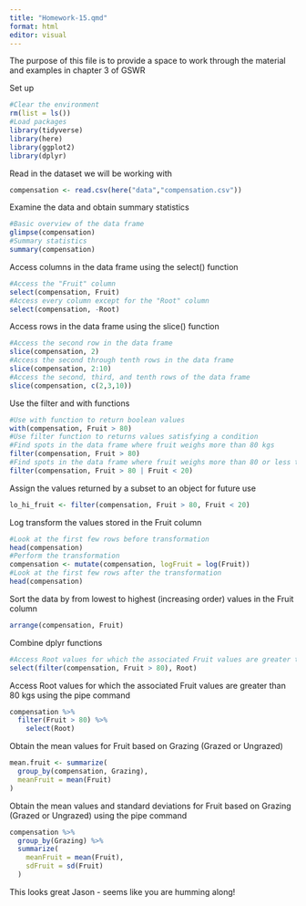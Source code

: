 ```yaml
---
title: "Homework-15.qmd"
format: html
editor: visual
---
```


The purpose of this file is to provide a space to work through the material and examples in chapter 3 of GSWR

Set up

```r
#Clear the environment
rm(list = ls())
#Load packages
library(tidyverse)
library(here)
library(ggplot2)
library(dplyr)
```

Read in the dataset we will be working with

```r
compensation <- read.csv(here("data","compensation.csv"))
```

Examine the data and obtain summary statistics

```r
#Basic overview of the data frame
glimpse(compensation)
#Summary statistics
summary(compensation)
```

Access columns in the data frame using the select() function

```r
#Access the "Fruit" column
select(compensation, Fruit)
#Access every column except for the "Root" column
select(compensation, -Root)
```

Access rows in the data frame using the slice() function

```r
#Access the second row in the data frame
slice(compensation, 2)
#Access the second through tenth rows in the data frame
slice(compensation, 2:10)
#Access the second, third, and tenth rows of the data frame
slice(compensation, c(2,3,10))
```

Use the filter and with functions

```r
#Use with function to return boolean values
with(compensation, Fruit > 80)
#Use filter function to returns values satisfying a condition 
#Find spots in the data frame where fruit weighs more than 80 kgs
filter(compensation, Fruit > 80)
#Find spots in the data frame where fruit weighs more than 80 or less than 20 kgs
filter(compensation, Fruit > 80 | Fruit < 20)
```

Assign the values returned by a subset to an object for future use

```r
lo_hi_fruit <- filter(compensation, Fruit > 80, Fruit < 20)
```

Log transform the values stored in the Fruit column

```r
#Look at the first few rows before transformation
head(compensation)
#Perform the transformation
compensation <- mutate(compensation, logFruit = log(Fruit))
#Look at the first few rows after the transformation
head(compensation)
```

Sort the data by from lowest to highest (increasing order) values in the Fruit column

```r
arrange(compensation, Fruit)
```

Combine dplyr functions

```r
#Access Root values for which the associated Fruit values are greater than 80 kgs
select(filter(compensation, Fruit > 80), Root)
```

Access Root values for which the associated Fruit values are greater than 80 kgs using the pipe command

```r
compensation %>%
  filter(Fruit > 80) %>%
    select(Root)
```

Obtain the mean values for Fruit based on Grazing (Grazed or Ungrazed)

```r
mean.fruit <- summarize(
  group_by(compensation, Grazing), 
  meanFruit = mean(Fruit)
)
```

Obtain the mean values and standard deviations for Fruit based on Grazing (Grazed or Ungrazed) using the pipe command

```r
compensation %>%
  group_by(Grazing) %>%
  summarize(
    meanFruit = mean(Fruit),
    sdFruit = sd(Fruit)
  )
```

This looks great Jason - seems like you are humming along!
